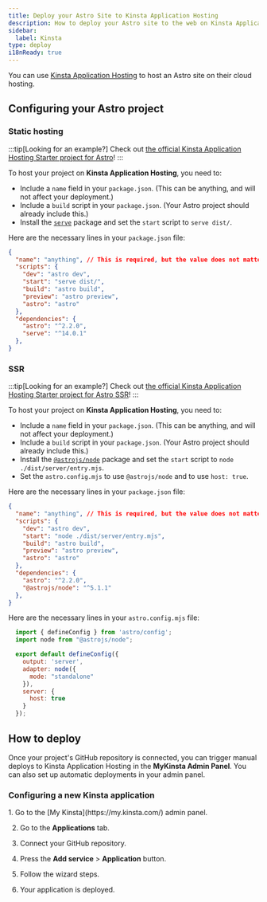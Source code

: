 ```yaml
---
title: Deploy your Astro Site to Kinsta Application Hosting
description: How to deploy your Astro site to the web on Kinsta Application Hosting.
sidebar:
  label: Kinsta
type: deploy
i18nReady: true
---
```


You can use [Kinsta Application Hosting](https://kinsta.com/application-hosting/) to host an Astro site on their cloud hosting.

## Configuring your Astro project

### Static hosting

:::tip[Looking for an example?]
Check out [the official Kinsta Application Hosting Starter project for Astro](https://github.com/kinsta/hello-world-astro)!
:::

To host your project on **Kinsta Application Hosting**, you need to:
- Include a `name` field in your `package.json`. (This can be anything, and will not affect your deployment.)
- Include a `build` script in your `package.json`. (Your Astro project should already include this.)
- Install the [`serve`](https://www.npmjs.com/package/serve) package and set the `start` script to `serve dist/`.

Here are the necessary lines in your `package.json` file:
```json title="package.json" {2,5,6} ins={12} "serv dist/"
{
  "name": "anything", // This is required, but the value does not matter.
  "scripts": {
    "dev": "astro dev",
    "start": "serve dist/",
    "build": "astro build",
    "preview": "astro preview",
    "astro": "astro"
  },
  "dependencies": {
    "astro": "^2.2.0",
    "serve": "^14.0.1"
  },
}
```

### SSR

:::tip[Looking for an example?]
Check out [the official Kinsta Application Hosting Starter project for Astro SSR](https://github.com/kinsta/hello-world-astro-ssr)!
:::

To host your project on **Kinsta Application Hosting**, you need to:
- Include a `name` field in your `package.json`. (This can be anything, and will not affect your deployment.)
- Include a `build` script in your `package.json`. (Your Astro project should already include this.)
- Install the [`@astrojs/node`](https://www.npmjs.com/package/@astrojs/node) package and set the `start` script to `node ./dist/server/entry.mjs`.
- Set the `astro.config.mjs` to use `@astrojs/node` and to use `host: true`.

Here are the necessary lines in your `package.json` file:
```json title="package.json" {2,5,6} ins={12} "node ./dist/server/entry.mjs"
{
  "name": "anything", // This is required, but the value does not matter.
  "scripts": {
    "dev": "astro dev",
    "start": "node ./dist/server/entry.mjs",
    "build": "astro build",
    "preview": "astro preview",
    "astro": "astro"
  },
  "dependencies": {
    "astro": "^2.2.0",
    "@astrojs/node": "^5.1.1"
  },
}
```

Here are the necessary lines in your `astro.config.mjs` file:
```js title="astro.config.mjs"
  import { defineConfig } from 'astro/config';
  import node from "@astrojs/node";

  export default defineConfig({
    output: 'server',
    adapter: node({
      mode: "standalone"
    }),
    server: {
      host: true
    }
  });
```

## How to deploy

Once your project's GitHub repository is connected, you can trigger manual deploys to Kinsta Application Hosting in the **MyKinsta Admin Panel**. You can also set up automatic deployments in your admin panel.

### Configuring a new Kinsta application

<Steps>
1. Go to the [My Kinsta](https://my.kinsta.com/) admin panel.

2. Go to the **Applications** tab.

3. Connect your GitHub repository.

4. Press the **Add service** > **Application** button.

5. Follow the wizard steps.

6. Your application is deployed.
</Steps>
